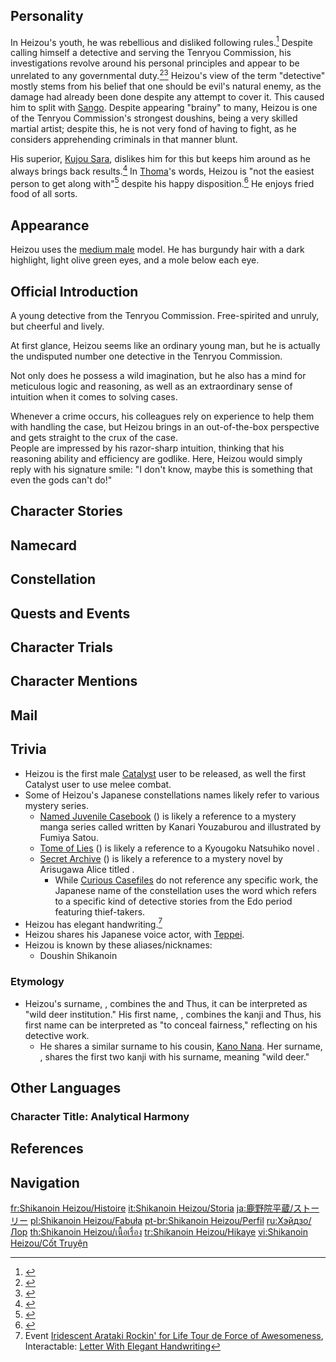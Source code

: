 {{CharacterTabs}}
{{Quote|A young prodigy detective from the Tenryou Commission. His senses are sharp and his thoughts are ingenious. No matter what unsolved case he's facing, he can get to the truth in unexpected ways.|Description from the Official Website<ref>Official ''Genshin Impact'' Website: [https://genshin.hoyoverse.com/m/en/character/inazuma?char=13 Shikanoin Heizou]</ref>}}

==Personality==
{{Quote|A young prodigy detective from the Tenryou Commission. His senses are sharp and his thoughts are clear.|In-game character attributes and profile page text}}
In Heizou's youth, he was rebellious and disliked following rules.<ref>{{Ref/NPC|Kano Nana}}</ref> Despite calling himself a detective and serving the Tenryou Commission, his investigations revolve around his personal principles and appear to be unrelated to any governmental duty.<ref>{{Ref/VO|Kamisato Ayato|About Shikanoin Heizou}}</ref><ref>{{Ref/VO|Sangonomiya Kokomi|About Shikanoin Heizou}}</ref> Heizou's view of the term "detective" mostly stems from his belief that one should be evil's natural enemy, as the damage had already been done despite any attempt to cover it. This caused him to split with [[Sango]]. Despite appearing "brainy" to many, Heizou is one of the Tenryou Commission's strongest doushins, being a very skilled martial artist; despite this, he is not very fond of having to fight, as he considers apprehending criminals in that manner blunt.

His superior, [[Kujou Sara]], dislikes him for this but keeps him around as he always brings back results.<ref>{{Ref/VO|Kujou Sara|About Shikanoin Heizou}}</ref> In [[Thoma]]'s words, Heizou is "not the easiest person to get along with"<ref>{{Ref/VO|Thoma|About Shikanoin Heizou}}</ref> despite his happy disposition.<ref>{{Ref/VO|Kaedehara Kazuha|About Shikanoin Heizou}}</ref> He enjoys fried food of all sorts.

==Appearance==
{{See also|Spirited Valor}}
<!-- Keep appearance section short and concise. Limit to 3-4 sentences. Outfits should be described on the outfit pages. -->
Heizou uses the [[:Category:Medium Male Characters|medium male]] model. He has burgundy hair with a dark highlight, light olive green eyes, and a mole below each eye.

==Official Introduction==
{{Official Introduction
|title=Even the most seamless cloak fears an unexpected cold wind.
|link=https://www.hoyolab.com/article/4793716
|character=Shikanoin Heizou
}}
{{Quote|Doushin Shikanoin has admirable wit and insight. While he is unfettered and unrestrained in demeanor, one should not dismiss his talents. The Tenryou Commission is incredibly fortunate to have such a man in their ranks.|[[Kamisato Ayato]]}}
A young detective from the Tenryou Commission. Free-spirited and unruly, but cheerful and lively.

At first glance, Heizou seems like an ordinary young man, but he is actually the undisputed number one detective in the Tenryou Commission.

Not only does he possess a wild imagination, but he also has a mind for meticulous logic and reasoning, as well as an extraordinary sense of intuition when it comes to solving cases.

Whenever a crime occurs, his colleagues rely on experience to help them with handling the case, but Heizou brings in an out-of-the-box perspective and gets straight to the crux of the case.<br>
People are impressed by his razor-sharp intuition, thinking that his reasoning ability and efficiency are godlike. Here, Heizou would simply reply with his signature smile: "I don't know, maybe this is something that even the gods can't do!"

==Character Stories==
{{Character Story
|title1        = Character Details
|text1         = <p>Shikanoin Heizou is an extraordinary young detective.</p><p>Though working at the Tenryou Commission, he is at odds with the usual impression of a public servant, who is expected to be "stern," "solemn"... and "solemn" again.</p><p>On the outside, he appears more well-behaved and polite than any other new hires, but on the inside, he is actually thumbing his nose at all the official mumbo jumbo.</p><p>Unlike his colleagues, he does not go to the Station to report for duty on a daily basis and rarely shows up for any routine patrols.</p><p>It can seem like ages since you last saw him, and you may finally chance upon him at some crime scene. Yet, judging by that ever-present grin, you can hardly tell if he is actually there working.</p><p>Funnily enough, all his "unorthodox behaviors as a public servant" are somewhat acquiesced to.</p><p>His colleagues are more than willing to work with him and his boss seldom criticizes him for being this unfettered.</p><p>Even his boss's boss inquires after him every now and then.</p><p>All this can be safely chalked up to his unrivaled prowess as a detective.</p><p>Whenever the Tenryou Commission is tackling an unusually complicated case, be it a major one or a mysterious one, everyone regards Heizou as their last hope to crack the code.</p><p>Even the head of the Police Station marvels at his extensive experience in solving cases, but Heizou himself has a different opinion about that.</p><p>"Experience is another name for people's past mistakes, and that's not my trump card."</p><p>"My trump card is something I was born with."</p>
|mention1      = 

|title2        = Character Story 1
|friendship2   = 2
|text2         = <p>Joining the Tenryou Commission is no easy task. Not only do you have to pass the ability test, but also a thorough background check.</p><p>Therefore, candidates are usually required to declare some essential information, such as any valuable property.</p><p>According to Yoriki [[Owada]], who was in charge of the check at the time, when Heizou applied, he handed in nothing but a blank declaration form.</p><p>It was a bright and sunny morning. Sitting opposite Owada, Heizou was curiously exploring the place with his eyes. Owada, who had been around the block by then, spent a moment deciphering the blank form, then looked up and insinuated,</p><p>"I've met many brilliant young people. However, it's a shame that none of them made it to the Station in the end."</p><p>Hearing this, all of a sudden, that seemingly hyperactive young man stopped looking around, sat up straight, and looked Owada in the eye.</p><p>"Right. How about a young person like me?"</p><p>His switching happened so fast that Yoriki Owada was suddenly stunned, feeling like prey in the sights of some hawk-eyed predator.</p><p>Out of nowhere, a strange sensation came over him, as if at that moment, he was the one being scrutinized.</p><p>He said jokingly then, as though it would steady his nerves,</p><p>"The Tenryou Commission does not discriminate against the poor. But if you have literally nothing to declare, then we'll make sure we pay extra attention to your background."</p><p>It was followed by an unexpected silence. The one sitting opposite looked straight at him without saying a word, just as before.</p><p>Owada wasn't feeling his best, his forehead slightly twitching. Maybe it was too hot. He made to wipe off the sweat with the back of his hand.</p><p>However, there was no sweat on his forehead at all. Owada stared blankly at the dry back of his hand, not knowing if he should wipe again or put his hand down.</p><p>The young man burst out into laughter upon seeing this. His hearty laughter immediately relieved Owada from his overwhelmed state.</p><p>Heizou just leaned on the table with his chin in one hand, pointing to his head with the other. He smiled at Owada and said,</p><p>"Other than my genius, I have nothing to declare."</p>
|mention2      = Owada

|title3        = Character Story 2
|friendship3   = 3
|text3         = <p>The Tenryou Commission is in fact not where Heizou started his career as a detective.</p><p>Before all this happened, Heizou once owned an agency called "Bantan Sango & Heizou Detective Agency."</p><p>It was what was to become [[Bantan Sango Detective Agency]] in Inazuma City now, which was actually co-founded by Heizou and Sango in the beginning.</p><p>The story of the two started with them striking an instant chord with each other, only to end with them regretfully parting ways.</p><p>After the breakdown of their partnership, Heizou's name, naturally, was taken down from the old business.</p><p>As for the reason behind it all, it can probably all be summed up as "they had different visions."</p><p>Sango believes that a detective's entire mission is to uncover the truth, which is something of utmost significance. Most detectives also hold this belief dear to their hearts.</p><p>But Heizou reckons there's more to it. That there might be something that's even more vital than the truth.</p><p>Years of experience working as a detective have made him aware that when a new case comes to him, that means something unfortunate has already happened.</p><p>No matter how the criminals are punished for their evil conduct afterward, it cannot change the fact that someone has already been hurt.</p><p>Similarly, no matter how skilled a doctor is, they will never be able to treat a patient and pretend that nothing ever happened, telling them,</p><p>"Look, all your wounds have healed, as if you were never wounded in the first place."</p><p>The truth is from then on, whenever the patient sees a doctor, sees an infirmary, or sees the scars left by the operation, they will be reminded every time of all the wounds that were once on their body, hurting them.</p><p>Doctors are helpless to prevent violent actions from being executed somewhere. Detectives cannot stop new cases from emerging. But Heizou hopes to break this status quo once and for all.</p><p>"If I can't nip evil in the bud, then I shall be its natural enemy."</p><p>"The name of Shikanoin Heizou will be renowned throughout the world and intimidate anyone with malicious intent all across Teyvat."</p><p>"They will realize one thing. Once they submit to the darkness, I will hunt them down to the ends of the earth."</p><p>It was at that point that he made his decision to leave the agency and join the Tenryou Commission.</p><p>It was the starting point for him to become the "detective" he seeks to be.</p>
|mention3      = Sango

|title4        = Character Story 3
|friendship4   = 4
|text4         = <p>"I've read in the novels that every great detective has an assistant, just like every katsudon has a pork cutlet."</p><p>At the Police Station, the new recruit [[Uesugi]] approached Heizou with a big smile on his face.</p><p>"So, Heizou, what do you think? Can I be your assistant? I'm very clever."</p><p>Heizou eyed this chirpy young man up with a grin, then rubbed his chin and replied,</p><p>"My intuition tells me that you are not that clever."</p><p>"Huh? May... maybe your intuition is wrong."</p><p>The sentence Uesugi just uttered seemed to have some magic to it as if it were a closing joke made at the end of a comedy. On hearing that, his nearby senior colleagues all laughed like a supportive audience.</p><p>The clever Uesugi immediately realized that he had said something inappropriate, so he tried to patch his statement up.</p><p>"What I meant is... we can't just rely solely on intuition in our line of work!"</p><p>Unexpectedly, everyone laughed even harder this time. Uesugi, not comprehending what had happened, thought to himself that maybe he should really consider being a comedian.</p><p>At that moment, Heizou brushed his shoulder as if to remove the awkwardness along with the dust.</p><p>"I was just joking. Actually, my intuition tells me that you, Uesugi, are going to be an excellent Doushin."</p><p>"And so, I suggest that you find your own assistant should you have the time."</p><p>No sooner had Heizou finished his sentence than he had run away like the wind, leaving a still-baffled Uesugi and his guffawing colleagues behind.</p><p>...</p><p>"You've still got a long way to go before you can be Doushin Shikanoin's assistant."</p><p>"I was just trying to help since I noticed that he has no assistant..."</p><p>"Of course he does. He mentioned his assistant many times."</p><p>"What?! Has he?"</p><p>"Didn't you hear him say 'my intuition tells me' multiple times?"</p><p>"Huh?! Are you saying... that his assistant is... his intuition?!"</p><p>"Exactly! That guy can solve cases merely with his intuition. Isn't that wild?"</p>
|mention4      = Uesugi

|title5        = Character Story 4
|friendship5   = 5
|text5         = <p>When it comes to performance, Heizou should've been promoted many a time, considering all his achievements.</p><p>However, in reality, Heizou has been a Doushin ever since he joined the Tenryou Commission.</p><p>On the other hand, many among his colleagues and superiors have risen through the ranks as a by-product of his achievements.</p><p>After Heizou's cousin, [[Kano Nana]], heard about it, she came to Heizou and determined to stand up for him.</p><p>"You may be a brat, but this unfair treatment you've suffered is way worse."</p><p>"I'm going to give those goons a piece of my mind!"</p><p>Heizou knew his cousin very well, so to save her from any trouble, Heizou patiently explained the reasons behind this situation &mdash; a rare thing for him.</p><p>"Cuz, don't consider me lesser than them."</p><p>"Wanna take a guess at how many inmates at the Police Station Jail can name the Yoriki?"</p><p>Heizou spread his fingers of one hand, palm facing her. "This number at most."</p><p>Having no idea what he was getting at, Kano Nana replied hesitantly, "Five?"</p><p>"What about the ones who can name this genius detective right in front of you?"</p><p>Heizou spread his fingers of the other hand, this time palm facing himself, "This many at least."</p><p>"Five again? What's the difference?"</p><p>Heizou laughed, "Cuz, I'm talking about the number of hairs on my hands!"</p><p>"Just like we have no hair on our palms, none of the inmates can name all the Yoriki."</p><p>"But the inmates who can name me are as many as the hairs on the back of my hand!"</p><p>"Now that my influence has far exceeded that of those Yoriki, what's in it for me to get promoted?"</p><p>"On the contrary, staying close to the front line means that more criminals will be intimidated by the name of Shikanoin Heizou &mdash; that's my ultimate goal."</p><p>"So don't worry about me, cuz. I have never strayed, and I will never stray from my path!"</p>
|mention5      = Kano Nana

|title6        = Character Story 5
|friendship6   = 6
|text6         = <p>Just as Heizou claims, the most well-known name at the Police Station Jail is not that of any Yoriki, or even that of the General of the Tenryou Commission... But is instead the name of Doushin Shikanoin Heizou.</p><p>Here, at least, even the name of the [[Raiden Shogun]] herself might be lesser in stature compared to his.</p><p>After all, none of these criminals, great or small, have ever been personally nabbed by the Shogun, but a great many of them are surely here on Heizou's account.</p><p>This is how things panned out:</p><p>It started with some arrogant crooks boasting while temporarily out from behind bars of how elite their criminal skills were and how they had sent government officials off on wild goose chases, seeking to gain the admiration of their fellows.</p><p>But when asked why they were caught in spite of their great skills, they would often blame, through clenched teeth, the matter on "that detective."</p><p>"Not that I didn't try, mind you, but he's just too cunning!"</p><p>Thus did the detective's name spread throughout the prison.</p><p>Even later on, the situation would again change when the criminals discovered that the detective who caught them was someone named "Shikanoin Heizou."</p><p>It was one thing if a single detective could catch some skilled crooks. Perhaps he was just a good detective.</p><p>But if countless high-level criminals were seized by this one man, then surely he could not be an ordinary person.</p><p>In that moment, everyone present imagined something similar.</p><p>A trickster god in the guise of humanity, scheming and cunning beyond compare, seeing into the hearts of mortals with contemptuous ease.</p><p>Why, a change of sides would see such a fellow become the greatest criminal in history!</p><p>Those who were unwilling to take part in further affray spoke no more, while even the most hardened and wicked amongst them secretly thought:</p><p>"It might be best not to take him on, or to speak more ill about him than we should."</p><p>Even the fiercest criminal lords no longer use his name even when they wish to boast, instead using the pseudonym "Cyclone."</p><p>When the Doushin on guard duty heard this new title, they would ask what it meant.</p><p>And some petty criminals would reply, "A calamity! A plague upon all us crooks!"</p>
|mention6      = Raiden Shogun

|title7        = Martial Arts Tournament Champion's Medal
|friendship7   = 4
|text7         = <p>The way Heizou sees it, detectives are to destroy their opponents' defenses using their intelligence.</p><p>Using force to subdue criminals is, inevitably, the inferior way of doing things, and so Heizou does his best to avoid this in his daily work.</p><p>As such, his reputation at the Police Station was, for the longest time, one of a brainy but dainty character.</p><p>Thus, everyone was all too sure that he would be in for a tough time at the internal martial arts contest held by the Station.</p><p>This would be a no-holds-barred contest: neither limitations on schools nor restrictions of weapons would hold any sway here. The only rule was that the one to knock their opponent from a fifty-pace ring would triumph.</p><p>To everyone's shock, however, the "brainy" Heizou would show up to this contest without using Vision, and he carried no weapon but his two bare fists, which in turn carried him to the final.</p><p>During that match, [[Kujou Sara]], who had arrived upon hearing rumors of his prowess, assessed that the match was over even before it began.</p><p>"Doushin Shikanoin moves lightly and his fists are the match of any weapon. It would be hard to match him in melee &mdash; and only a skilled bowman would triumph."</p><p>As she predicted, Heizou's opponent would concede defeat after taking seventeen punches to the left side, with only a streak of Heizou's hair sliced off to show for it.</p><p>But just as he was about to be crowned champion, Kujou Sara herself walked into the ring and picked up a training bow, requesting a match with Heizou.</p><p>There was a brief uproar. Most of the people participating in the tournament were rather junior Doushin, and no one had expected that General Kujou herself would attend.</p><p>Heizou narrowed his eyes. He had originally only come to test his skills, such that he might not be found wanting in the extreme situations where his wits alone would not be sufficient.</p><p>But at this moment, his blood was up and the spirit of competition had descended on him like it often does on youths, and so he gladly accepted. In a flash, the atmosphere heated up and everyone was flushed with excitement.</p><p>"Great going, Heizou!" Doushin Uesugi yelled from the stands, Yoriki Owada quietly pumping a fist from beside him.</p><p>After a moment's preparation, both parties entered the ring. The rules were slightly different this time: neither of them would use their Visions. This would only be a contest at fifty paces between Sara's arrow and Heizou's fists. Whoever touched the other first with their weapon would be declared the victor.</p><p>The atmosphere by now was practically bursting at the seams. The battle was about to begin. Yet few realized that in a battle between experts, each move was peril itself, and that the match would be ended in a single shot.</p><p>Sara let fly, and fifty paces away, Heizou was seen with his right hand clenched in front of his chest, tightly gripping an arrow that quivered but two finger-widths from his heart like a striking serpent.</p><p>"It's my loss. What a frighteningly fast shot," Heizou said with a laugh, before throwing the arrow aside. "There was no time to evade, General, so I was forced to touch your weapon."</p><p>"I won by dint of the rules alone. I have met very few who could catch one of my arrows barehanded. I doubt the result would be so certain, were this a real battle."</p><p>Sara's eyes glimmered as she spoke such praise.</p><p>"Doushin Shikanoin, you are skilled in both mind and hand. You will do great things, should you be more disciplined."</p><p>...</p><p>Half a month later, a champion's medal specially made by the Tenryou Commission arrived at the [[Grand Narukami Shrine (Subarea)|Grand Narukami Shrine]], along with a handwritten note.</p><p>"Here's a little something, cuz, for you to give to my old man when you've got the time. Y'know, just to let him know that I haven't completely made a mess of his teachings and all."</p>
|mention7      = Kujou Sara,Uesugi,Owada,Kano Nana

|title8        = Vision
|friendship8   = 6
|text8         = <p>Heizou mentions his childhood very little, for it was not a happy one.</p><p>He was born in a remote village where his ancestry was rather prominent and his father was a martial artist of some small repute.</p><p>But just like every other rebellious child in the world, he only wished to escape having to take up his father's work, even as he was forced to learn martial arts alongside him.</p><p>This state of affairs would persist until Heizou made a friend who claimed to be from a wealthy merchant family at a festival.</p><p>This friend was a bright and agile mind, and would often bring all manner of new gadgets for Heizou to play with, saying that they were from his family's storehouse.</p><p>Books from [[Sumeru]], mysterious toys from [[Fontaine]] of all sorts... These toys injected significant vibrance into Heizou's otherwise monotonous life.</p><p>The friends grew closer as they grew older, but Heizou also began to notice a problem.</p><p>His friend's clothes were always filthy, hardly the sort of image a rich merchant's son should have.</p><p>He thus decided to have an honest talk with his friend. They would have a conversation like proper adults.</p><p>Unexpectedly, his friend immediately admitted to having deceived him, and even confessed that all the gifts he had given Heizou were stolen from the local merchant's guild.</p><p>He even went so far as to relate that he had originally met Heizou at the festival with the intention to steal some valuables from the latter, only for them to have become friends instead.</p><p>He laughed as he confessed these matters, as if this was some interesting tale.</p><p>Heizou was furious, though he knew not what he was angry at: was he angry at having been deceived by his best friend? Or was it because his best friend was a criminal?</p><p>Regardless, he reprimanded his friend harshly: "We're not friends anymore!"</p><p>Fuming, he returned home, sought out each and every item he had been given, and threw them all out, till nothing but a single green pebble remained.</p><p>This was one of a pair of "treasures" the two of them had fished out from a small stream, and each of them had taken one. This item alone was not tainted by theft, and was perhaps purer even than their friendship.</p><p>Gazing upon it, Heizou hardened his heart and threw it out the window... only for it to strike the window lattice and come flying back, rolling under his bed.</p><p>Now irate, and seeing how even the heavens were conspiring against him in this endeavor, Heizou, in a fit of growing pique, dumped himself on the ground like a frog with a punctured belly, refusing to move.</p><p>Looking at the ceiling despondently, he told himself that he would one day put these ill things out of his mind. Yet the world is such that the more we wish to forget things, the more they shall refuse to be forgotten.</p><p>A year later, when the festival where he and his friend first met rolled back around, Heizou happened to rediscover the pebble, and had it on him as he traveled to attend the festival.</p><p>He knew not what he was expecting, but fate already had an answer on hand... though it was not the one Heizou expected.</p><p>Heizou would meet his friend again that day, collapsed by the roadside in a pool of his own blood amidst the screams of the crowd.</p><p>Just a moment earlier, his friend had gotten into an altercation with a ruffian who had angled to steal his Mora purse, and who then in a panic had plunged a dagger into his heart.</p><p>Heizou dashed over to check on his old friend, the pebble in his hand falling by the wayside. Catching sight of it, his friend's dull eyes lit up just a little.</p><p>"Come here to see me, did you... Heizou?"</p><p>Heizou tried to keep pressure over his good friend's chest, but the blood kept seeping through his fingers, and he was again filled with fury, even more so than the year prior.</p><p>"Just shut up! Shut up!" He yelled at his friend.</p><p>His friend shook his head, and with great effort opened his purse. There was not a single Mora inside &mdash; nothing but the green pebble that had belonged to him.</p><p>Squeezing the last ounce of his strength out, he held the pebble out to Heizou with a smile broader than when they had parted.</p><p>"I... I came to see you, too..."</p><p>...</p><p>Heizou did not recall how he had returned home. His mind was blank, filled with nothing but rage and disgust.</p><p>But in that moment, his intuition told him that he felt rage and disgust at a certain thing, and that he and it had always been foes.</p><p>This thing had mixed deception into friendship, and it had caused life to be cut short before its time. "Sin." That was its name.</p><p>But it was not his friend's sin of deception or theft, nor was it the murder that the thief committed. It was something more abstract, something of a higher order.</p><p>It was the culmination of all the sins in this world, hovering over all like a titanic shadow covering the skies, fixing its cold and unfeeling gaze on all that was good in this world, and seeking ways to snuff it out.</p><p>One morning, one month later, Heizou sneaked out of doors to travel afar, leaving a farewell note behind. He had found his enemy, and he would now embark on a journey to make war against it.</p><p>Accompanying him on this journey was a green stone, but it was not the pebble that symbolized friendship, but instead a Vision that stood for his resolve.</p>
|mention8      = 
}}

==Namecard==
{{Namecard|Shikanoin Heizou: Temari}}

==Constellation==
{{Constellation Lore|Cervus Minor}}

==Quests and Events==
{{Quests and Events}}

==Character Trials==
{{Trials by Character}}

==Character Mentions==
{{Character Mentions}}

==Mail==
{{Mails by Category List|noheader=1}}

==Trivia==
* Heizou is the first male [[Catalyst]] user to be released, as well the first Catalyst user to use melee combat.
* Some of Heizou's Japanese constellations names likely refer to various mystery series.
** [[Named Juvenile Casebook]] ({{ja|通称少年事件簿}}) is likely a reference to a mystery manga series called ''{{w|The Kindaichi Case Files}}'' written by Kanari Youzaburou and illustrated by Fumiya Satou.
** [[Tome of Lies]] ({{ja|荒唐無稽百物語}}) is likely a reference to a Kyougoku Natsuhiko novel {{ja|巷説百物語|Kousetsu Hyaku Monogatari|A Hundred Tales of Karma}}.
** [[Secret Archive]] ({{ja|屏禁密室大図鑑}}) is likely a reference to a mystery novel by Arisugawa Alice titled {{ja|有栖川有栖の密室大図鑑|Arisugawa Arisu no Misshitsu Daizukan|Arisugawa Alice's Illustrated Guide to the Locked Room}}.
*** While [[Curious Casefiles]] do not reference any specific work, the Japanese name of the constellation uses the word {{ja|捕物帳|torimonochou}} which refers to a specific kind of detective stories from the Edo period featuring thief-takers.
* Heizou has elegant handwriting.<ref>Event [[Iridescent Arataki Rockin' for Life Tour de Force of Awesomeness]], Interactable: [[Iridescent Arataki Rockin' for Life Tour de Force of Awesomeness/Story#Letter With Elegant Handwriting|Letter With Elegant Handwriting]]</ref>
* Heizou shares his Japanese voice actor, {{w|Yuichi Iguchi|Iguchi Yuuichi (井口 祐一)}} with [[Teppei]].
* Heizou is known by these aliases/nicknames:
** Doushin Shikanoin

===Etymology===
* Heizou's surname, {{Lang|Shikanoin|ja=鹿野院|ja_rm=Shikanoin}}, combines the {{w|kanji}} {{ja|鹿|tl=deer,}} {{ja|野|tl=wild, undomesticated,}} and {{ja|院|tl=institution, courtyard.}} Thus, it can be interpreted as "wild deer institution." His first name, {{Lang|Heizou|ja=平蔵|ja_rm=Heizou}}, combines the kanji {{ja|平|tl=fair, unbiased}} and {{ja|蔵|tl=to hide, to conceal.}} Thus, his first name can be interpreted as "to conceal fairness," reflecting on his detective work.
** He shares a similar surname to his cousin, [[Kano Nana]]. Her surname, {{Lang|Kano|ja=鹿野|ja_rm=Kano}}, shares the first two kanji with his surname, meaning "wild deer."

==Other Languages==
===Character Title: Analytical Harmony===
{{Other Languages
|en       = Analytical Harmony
|zhs      = 心朝乂安
|zhs_rm   = Xīn Cháo Yì'ān
|zht      = 心朝乂安
|zht_rm   = Xīn Cháo Yì'ān
|zh_tl    = Mind Seeking Tranquility
|ja       = 乂安を願う者
|ja_rm    = Gaian wo Negau Mono
|ja_tl    = Seeker of Tranquility
|ko       = 태평을 향한 마음
|ko_rm    = Taepyeong-eul Hyanghan Maeum
|ko_tl    = Mind Toward Peace
|es       = El Detective de la Armonía
|es_tl    = The Detective of Harmony
|fr       = Harmonie analytique
|fr_tl    = Analytical Harmony
|ru       = Невозмутимое спокойствие
|ru_tl    = Unshakable Calm
|th       = สงบจิตผสานเชาวน์
|th_rm    = Sangop Chit Phasan Chao
|th_tl    = Calming Mind Combining Wisdom
|vi       = Con Tim Giao Hòa
|vi_tl    = Peaceful Heart
|de       = Mitfühlender Analytiker
|de_tl    = Sympathetic Analyst
|id       = Analytical Harmony
|pt       = Mente Condizente
|pt_tl    = Befitting Mind
|tr       = Analitik Ahenk
|tr_tl    = 
|it       = Armonia analitica
|it_tl    = Analytical Harmony
}}

==References==
{{Reflist|2}}

==Navigation==
{{Character Navbox|Lore}}

[[fr:Shikanoin Heizou/Histoire]]
[[it:Shikanoin Heizou/Storia]]
[[ja:鹿野院平蔵/ストーリー]]
[[pl:Shikanoin Heizou/Fabuła]]
[[pt-br:Shikanoin Heizou/Perfil]]
[[ru:Хэйдзо/Лор]]
[[th:Shikanoin Heizou/เนื้อเรื่อง]]
[[tr:Shikanoin Heizou/Hikaye]]
[[vi:Shikanoin Heizou/Cốt Truyện]]